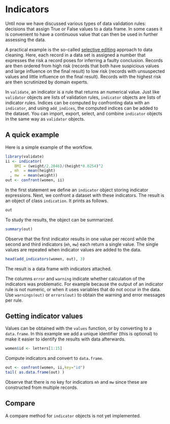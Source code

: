 # Indicators

Until now we have discussed various types of data validation rules: decisions
that assign True or False values to a data frame. In some cases it is
convenient to have a continuous value that can then be used in further
assessing the data.

A practical example is the so-called [selective
editing](https://ec.europa.eu/eurostat/cros/content/selective-editing-theme_en)
approach to data cleaning. Here, each record in a data set is assigned a number
that expresses the risk a record poses for inferring a faulty conclusion.
Records are then ordered from high risk (records that both have suspicious
values and large influence on the final result) to low risk (records with
unsuspected values and little influence on the final result). Records with the
highest risk are then scrutinized by domain experts.


In `validate`, an indicator is a rule that returns an numerical value.  Just
like `validator` objects are lists of validation rules, `indicator` objects
are lists of indicator rules. Indices can be computed by confronting data with
an `indicator`, and using `add_indices`, the computed indices can be added to
the dataset. You can import, export, select, and combine `indicator` objects
in the same way as `validator` objects.



## A quick example

Here is a simple example of the workflow.

```r
library(validate)
ii <- indicator(
    BMI = (weight/2.2046)/(height*0.0254)^2 
  , mh  = mean(height)
  , mw  = mean(weight))
out <- confront(women, ii)
```
In the first statement we define an `indicator` object storing indicator
expressions.  Next, we confront a dataset with these indicators. The result is
an object of class `indication`. It prints as follows.
```r
out
```
To study the results, the object can be summarized.
```r
summary(out)
```
Observe that the first  indicator results in one value per record
while the second and third indicators  (`mh`, `mw`) each return a single
value. The single values are repeated when indicator values are added
to the data.
```r
head(add_indicators(women, out), 3)
```
The result is a data frame with indicators attached.


The columns `error` and `warning` indicate whether calculation of the
indicators was problematic. For example because the output of an indicator rule
is not numeric, or when it uses variables that do not occur in the data.  Use
`warnings(out)` or `errors(out)` to obtain the warning and error messages per
rule.


## Getting indicator values

Values can be obtained with the `values` function, or by converting to a
`data.frame`.  In this example we add a unique identifier (this is optional) to
make it easier to identify the results with data afterwards.
```r
women$id <- letters[1:15]
```
Compute indicators and convert to `data.frame`.
```r
out <- confront(women, ii,key="id")
tail( as.data.frame(out) )
```
Observe that there is no key for indicators `mh` and `mw` since these are
constructed from multiple records.


## Compare

A compare method for `indicator` objects is not yet implemented.






